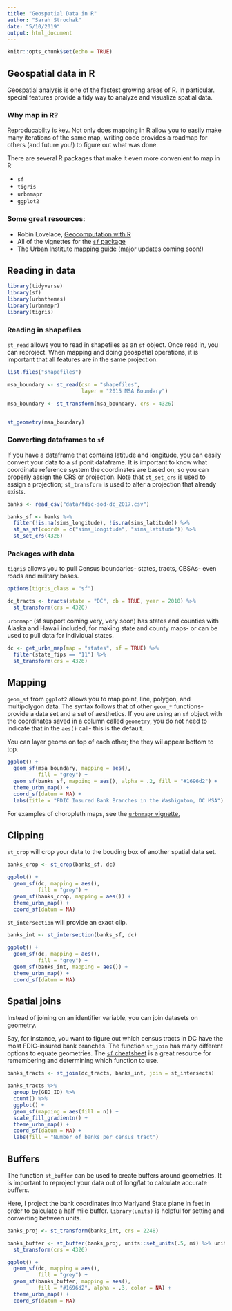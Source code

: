 ```yaml
---
title: "Geospatial Data in R"
author: "Sarah Strochak"
date: "5/10/2019"
output: html_document
---
```


```r
knitr::opts_chunk$set(echo = TRUE)
```

## Geospatial data in R

Geospatial analysis is one of the fastest growing areas of R. In particular. special features provide a tidy way to analyze and visualize spatial data. 


### Why map in R?

Reproducabilty is key. Not only does mapping in R allow you to easily make many iterations of the same map, writing code provides a roadmap for others (and future you!) to figure out what was done.

There are several R packages that make it even more convenient to map in R:

* `sf`
* `tigris`
* `urbnmapr`
* `ggplot2`

### Some great resources:

* Robin Lovelace, [Geocomputation with R](https://geocompr.robinlovelace.net/index.html)
* All of the vignettes for the [`sf` package](https://cran.r-project.org/web/packages/sf/sf.pdf)
* The Urban Institute [mapping guide](https://ui-research.github.io/r-at-urban/mapping.html) (major updates coming soon!)

## Reading in data

```r

library(tidyverse)
library(sf)
library(urbnthemes)
library(urbnmapr)
library(tigris)

```

### Reading in shapefiles

`st_read` allows you to read in shapefiles as an `sf` object. Once read in, you can reproject. When mapping and doing geospatial operations, it is important that all features are in the same projection.

```r

list.files("shapefiles")

msa_boundary <- st_read(dsn = "shapefiles",
                        layer = "2015 MSA Boundary")

msa_boundary <- st_transform(msa_boundary, crs = 4326)


st_geometry(msa_boundary)

```

### Converting dataframes to `sf`

If you have a dataframe that contains latitude and longitude, you can easily convert your data to a `sf` ponit dataframe. It is important to know what coordinate reference system the coordinates are based on, so you can properly assign the CRS or projection. Note that `st_set_crs` is used to assign a projection; `st_transform` is used to alter a projection that already exists.

```r

banks <- read_csv("data/fdic-sod-dc_2017.csv")

banks_sf <- banks %>% 
  filter(!is.na(sims_longitude), !is.na(sims_latitude)) %>% 
  st_as_sf(coords = c("sims_longitude", "sims_latitude")) %>% 
  st_set_crs(4326)

```


### Packages with data

`tigris` allows you to pull Census boundaries- states, tracts, CBSAs- even roads and military bases.

```r

options(tigris_class = "sf")

dc_tracts <- tracts(state = "DC", cb = TRUE, year = 2010) %>% 
  st_transform(crs = 4326)

```

`urbnmapr` (sf support coming very, very soon) has states and counties with Alaska and Hawaii included, for making state and county maps- or can be used to pull data for individual states.

```r

dc <- get_urbn_map(map = "states", sf = TRUE) %>% 
  filter(state_fips == "11") %>% 
  st_transform(crs = 4326)

```

## Mapping

`geom_sf` from `ggplot2` allows you to map point, line, polygon, and multipolygon data. 
The syntax follows that of other `geom_*` functions- provide a data set and a set of aesthetics. If you are using an `sf` object with the coordinates saved in a column called `geometry`, you do not need to indicate that in the `aes()` call- this is the default.

You can layer geoms on top of each other; the they wil appear bottom to top.

```r

ggplot() +
  geom_sf(msa_boundary, mapping = aes(), 
          fill = "grey") +
  geom_sf(banks_sf, mapping = aes(), alpha = .2, fill = "#1696d2") +
  theme_urbn_map() +
  coord_sf(datum = NA) +
  labs(title = "FDIC Insured Bank Branches in the Washignton, DC MSA")

```

For examples of choropleth maps, see the [`urbnmapr` vignette.](https://github.com/UrbanInstitute/urbnmapr)

## Clipping

`st_crop` will crop your data to the bouding box of another spatial data set.

```r

banks_crop <- st_crop(banks_sf, dc)

ggplot() +
  geom_sf(dc, mapping = aes(), 
          fill = "grey") +
  geom_sf(banks_crop, mapping = aes()) +
  theme_urbn_map() +
  coord_sf(datum = NA)


```


`st_intersection` will provide an exact clip.

```r

banks_int <- st_intersection(banks_sf, dc)

ggplot() +
  geom_sf(dc, mapping = aes(), 
          fill = "grey") +
  geom_sf(banks_int, mapping = aes()) +
  theme_urbn_map() +
  coord_sf(datum = NA)


```

## Spatial joins

Instead of joining on an identifier variable, you can join datasets on geometry.

Say, for instance, you want to figure out which census tracts in DC have the most FDIC-insured bank branches. The function `st_join` has many different options to equate geometries. The [`sf` cheatsheet](https://github.com/rstudio/cheatsheets/raw/master/sf.pdf) is a great resource for remembering and determining which function to use.

```r

banks_tracts <- st_join(dc_tracts, banks_int, join = st_intersects)

banks_tracts %>% 
  group_by(GEO_ID) %>% 
  count() %>% 
  ggplot() +
  geom_sf(mapping = aes(fill = n)) +
  scale_fill_gradientn() +
  theme_urbn_map() +
  coord_sf(datum = NA) +
  labs(fill = "Number of banks per census tract")


```

## Buffers

The function `st_buffer` can be used to create buffers around geometries. It is important to reproject your data out of long/lat to calculate accurate buffers.

Here, I project the bank coordinates into Marlyand State plane in feet in order to calculate a half mile buffer. `library(units)` is helpful for setting and converting between units.

```r

banks_proj <- st_transform(banks_int, crs = 2248)

banks_buffer <- st_buffer(banks_proj, units::set_units(.5, mi) %>% units::set_units(ft)) %>% 
  st_transform(crs = 4326)

ggplot() +
  geom_sf(dc, mapping = aes(), 
          fill = "grey") +
  geom_sf(banks_buffer, mapping = aes(),
          fill = "#1696d2", alpha = .3, color = NA) +
  theme_urbn_map() +
  coord_sf(datum = NA)
  

```
